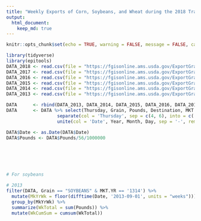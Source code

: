 ```yaml
---
title: "Weekly Exports of Corn, Soybeans, and Wheat during the 2018 Trade War with China?!?"
output:
  html_document:
    keep_md: true
---
```



```r
knitr::opts_chunk$set(echo = TRUE, warning = FALSE, message = FALSE, cache = FALSE)

```


```r
library(tidyverse)
library(epitools)
DATA_2018 <- read.csv(file = "https://fgisonline.ams.usda.gov/ExportGrainReport/CY2018.csv")
DATA_2017 <- read.csv(file = "https://fgisonline.ams.usda.gov/ExportGrainReport/CY2017.csv")
DATA_2016 <- read.csv(file = "https://fgisonline.ams.usda.gov/ExportGrainReport/CY2016.csv")
DATA_2015 <- read.csv(file = "https://fgisonline.ams.usda.gov/ExportGrainReport/CY2015.csv")
DATA_2014 <- read.csv(file = "https://fgisonline.ams.usda.gov/ExportGrainReport/CY2014.csv")
DATA_2013 <- read.csv(file = "https://fgisonline.ams.usda.gov/ExportGrainReport/CY2013.csv")

DATA      <- rbind(DATA_2013, DATA_2014, DATA_2015, DATA_2016, DATA_2017, DATA_2018)
DATA      <- DATA %>% select(Thursday, Grain, Pounds, Destination, MKT.YR) %>%
                   separate(col = 'Thursday', sep = c(4, 6), into = c('Year', 'Month', 'Day'), remove = TRUE, convert = FALSE) %>%
                   unite(col = 'Date', Year, Month, Day, sep = '-', remove = FALSE)

DATA$Date <- as.Date(DATA$Date)
DATA$Pounds <- DATA$Pounds/56/1000000







```


```r
# For soybeans

# 2013
filter(DATA, Grain == "SOYBEANS" & MKT.YR == '1314') %>% 
  mutate(MkYrWk = floor(difftime(Date, '2013-09-01', units = "weeks"))) %>%
  group_by(MkYrWk) %>%
  summarize(WkTotal = sum(Pounds)) %>%
  mutate(WkCumSum = cumsum(WkTotal))



```
